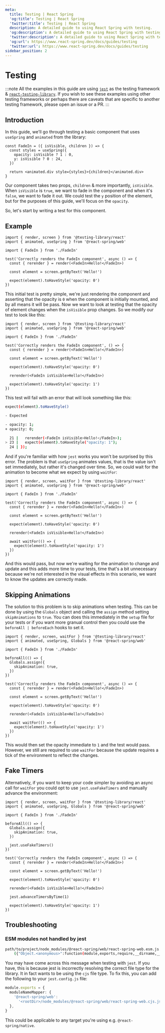 ```yaml
---
meta:
  title: Testing | React Spring
  'og:title': Testing | React Spring
  'twitter:title': Testing | React Spring
  description: A detailed guide to using React Spring with testing.
  'og:description': A detailed guide to using React Spring with testing.
  'twitter:description': A detailed guide to using React Spring with testing.
  'og:url': https://www.react-spring.dev/docs/guides/testing
  'twitter:url': https://www.react-spring.dev/docs/guides/testing
sidebar_position: 2
---
```


# Testing

:::note
All the examples in this guide are using [`jest`](https://jestjs.io/) as the testing framework & [`react-testing-library`](https://testing-library.com/docs/react-testing-library/intro/).
If you wish to see these examples using other testing frameworks or perhaps there are caveats
that are specific to another testing framework, please open an issue or a PR.
:::

## Introduction

In this guide, we'll go through testing a basic component that uses `useSpring` and `animated` from the library:

```tsx
const FadeIn = ({ isVisible, children }) => {
  const styles = useSpring({
    opacity: isVisible ? 1 : 0,
    y: isVisible ? 0 : 24,
  })

  return <animated.div style={styles}>{children}</animated.div>
}
```

Our component takes two props, `children` & more importantly, `isVisible`. When `isVisible` is `true`, we want to fade
in the component and when it's `false`, we want to fade it out. We could test the `y` position of the element, but for
the purposes of this guide, we'll focus on the `opacity`.

So, let's start by writing a test for this component.

## Example

```tsx
import { render, screen } from '@testing-library/react'
import { animated, useSpring } from '@react-spring/web'

import { FadeIn } from './FadeIn'

test('Correctly renders the FadeIn component', async () => {
  const { rerender } = render(<FadeIn>Hello!</FadeIn>)

  const element = screen.getByText('Hello!')

  expect(element).toHaveStyle('opacity: 0')
})
```

This initial test is pretty simple, we're just rendering the component and asserting that the opacity is `0` when the
component is initially mounted, and by all means it will be pass. Now we want to look at testing that the opacity of element
changes when the `isVisible` prop changes. So we modify our test to look like this:

```tsx lines=13-15
import { render, screen } from '@testing-library/react'
import { animated, useSpring } from '@react-spring/web'

import { FadeIn } from './FadeIn'

test('Correctly renders the FadeIn component', () => {
  const { rerender } = render(<FadeIn>Hello!</FadeIn>)

  const element = screen.getByText('Hello!')

  expect(element).toHaveStyle('opacity: 0')

  rerender(<FadeIn isVisible>Hello!</FadeIn>)

  expect(element).toHaveStyle('opacity: 1')
})
```

This test will fail with an error that will look something like this:

```bash
expect(element).toHaveStyle()

- Expected

- opacity: 1;
+ opacity: 0;

  21 |   rerender(<FadeIn isVisible>Hello!</FadeIn>);
> 23 |   expect(element).toHaveStyle("opacity: 1");
  24 | });
```

And if you're familiar with how `jest` works you won't be surprised by this error. The problem is that `useSpring` animates
values, that is the value isn't set immediately, but rather it's changed over time. So, we could wait for the animation to
become what we expect by using `waitFor`:

```tsx lines=1,6,15-17
import { render, screen, waitFor } from '@testing-library/react'
import { animated, useSpring } from '@react-spring/web'

import { FadeIn } from './FadeIn'

test('Correctly renders the FadeIn component', async () => {
  const { rerender } = render(<FadeIn>Hello!</FadeIn>)

  const element = screen.getByText('Hello!')

  expect(element).toHaveStyle('opacity: 0')

  rerender(<FadeIn isVisible>Hello!</FadeIn>)

  await waitFor(() => {
    expect(element).toHaveStyle('opacity: 1')
  })
})
```

And this would pass, but now we're waiting for the animation to change and update and this adds more time to your tests, time
that's a bit unnecessary because we're not interested in the visual effects in this scenario, we want to know the updates are
correctly made.

## Skipping Animations

The solution to this problem is to skip animations when testing. This can be done by using the `Globals` object and calling the `assign`
method setting `skipAnimations` to `true`. You can does this immediately in the `setup` file for your tests or if you want more granual
control then you could use the `beforeAll | beforeEach` hooks to set it.

```tsx lines=2,5-10
import { render, screen, waitFor } from '@testing-library/react'
import { animated, useSpring, Globals } from '@react-spring/web'

import { FadeIn } from './FadeIn'

beforeAll(() => {
  Globals.assign({
    skipAnimation: true,
  })
})

test('Correctly renders the FadeIn component', async () => {
  const { rerender } = render(<FadeIn>Hello!</FadeIn>)

  const element = screen.getByText('Hello!')

  expect(element).toHaveStyle('opacity: 0')

  rerender(<FadeIn isVisible>Hello!</FadeIn>)

  await waitFor(() => {
    expect(element).toHaveStyle('opacity: 1')
  })
})
```

This would then set the opacity immediate to `1` and the test would pass. However, we still are required to use `waitFor` because the update
requires a tick of the environment to reflect the changes.

## Fake Timers

Alternatively, if you want to keep your code simpler by avoiding an async call for `waitFor` you could opt to use `jest.useFakeTimers` and manually advance the environment:

```tsx lines=11,23
import { render, screen, waitFor } from '@testing-library/react'
import { animated, useSpring, Globals } from '@react-spring/web'

import { FadeIn } from './FadeIn'

beforeAll(() => {
  Globals.assign({
    skipAnimation: true,
  })

  jest.useFakeTimers()
})

test('Correctly renders the FadeIn component', async () => {
  const { rerender } = render(<FadeIn>Hello!</FadeIn>)

  const element = screen.getByText('Hello!')

  expect(element).toHaveStyle('opacity: 0')

  rerender(<FadeIn isVisible>Hello!</FadeIn>)

  jest.advanceTimersByTime(1)

  expect(element).toHaveStyle('opacity: 1')
})
```

## Troubleshooting

### ESM modules not handled by jest

```bash
path/to/project/node_modules/@react-spring/web/react-spring-web.esm.js.js:1
    ({"Object.<anonymous>":function(module,exports,require,__dirname,__filename,global,jest){import _objectWithoutPropertiesLoose from '@babel/runtime/helpers/esm/objectWithoutPropertiesLoose';
```

You may have come across this message when testing with `jest`. If you have, this is because jest
is incorrectly resolving the correct file type for the library. It in fact wants to be using the
`cjs` file type. To fix this, you can add the following to your `jest.config.js` file:

```ts
module.exports = {
  moduleNameMapper: {
    '@react-spring/web':
      '<rootDir>/node_modules/@react-spring/web/react-spring-web.cjs.js',
  },
}
```

This could be applicable to any target you're using e.g. `@react-spring/native`.
